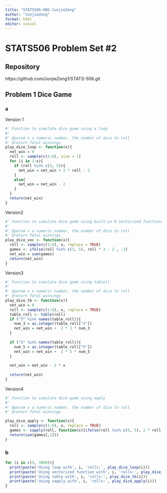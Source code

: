 ```yaml
---
title: "STATS506-HW2-JunjieZeng"
author: "JunjieZeng"
format: html
editor: visual
---
```


# STATS506 Problem Set #2

## Repository
https://github.com/JunjieZeng1/STATS-506.git

## Problem 1 Dice Game

### a
Version 1
```r
#' Function to simulate dice game using a loop
#'
#' @param x a numeric number, the number of dice to roll
#' @return Total winnings
play_dice_loop <- function(x){
  net_win = 0
  roll <- sample(c(1:6), size = 1)
  for (i in 1:x){
    if (roll %in% c(3, 5)){
      net_win = net_win + 2 * roll - 2
    }
    else{
      net_win = net_win - 2
    }
  }
  return(net_win)
}
```

Version2
```r
#' Function to simulate dice game using built-in R vectorized functions
#'
#' @param x a numeric number, the number of dice to roll
#' @return Total winnings
play_dice_vec <- function(x){
  roll <- sample(c(1:6), x, replace = TRUE)
  games <- ifelse(roll %in% c(3, 5), roll * 2 - 2 , -2)
  net_win = sum(games)
  return(net_win)
}
```

Version3
```r
#' Function to simulate dice game using table()
#'
#' @param x a numeric number, the number of dice to roll
#' @return Total winnings
play_dice_tb <- function(x){
  net_win = 0
  roll <- sample(c(1:6), x, replace = TRUE)
  table_roll <- table(roll)
  if ("3" %in% names(table_roll)){
    num_3 = as.integer(table_roll["3"])
    net_win = net_win +  2 * 3 * num_3
  }
  
  if ("5" %in% names(table_roll)){
    num_5 = as.integer(table_roll["5"])
    net_win = net_win +  2 * 5 * num_5
  }
  
  net_win = net_win - 2 * x
  
  return(net_win)
}
```

Version4
```r
#' Function to simulate dice game using apply
#'
#' @param x a numeric number, the number of dice to roll
#' @return Total winnings

play_dice_apply <- function(x){
  roll <- sample(c(1:6), x, replace = TRUE)
  games <- sapply(roll, function(x){ifelse(roll %in% c(3, 5), 2 * roll - 2, -2)})
  return(sum(games[,1]))
}
```

### b
```r
for (i in c(3, 3000)){
  print(paste('Using loop with', i, 'rolls:', play_dice_loop(i)))
  print(paste('Using vectorized function with', i, 'rolls:', play_dice_vec(i)))
  print(paste('Using table with', i, 'rolls:', play_dice_tb(i)))
  print(paste('Using sapply with', i, 'rolls:', play_dice_apply(i)))
}
```